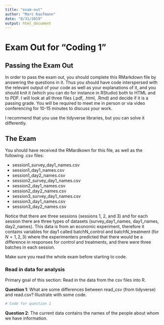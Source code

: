 ```yaml
---
title: "exam-out"
author: "Marc Kaufmann"
date: "8/31/2019"
output: html_document
---
```


# Exam Out for "Coding 1"

## Passing the Exam Out

In order to pass the exam out, you should complete this RMarkdown file by answering the questions in it. Thus you should have code interspersed with the relevant output of your code as well as your explanations of it, and you should knit it (which you can do for instance in RStudio) both to HTML and to PDF. I will look at all three files (.pdf, .html, .Rmd) and decide if it is a passing grade. You will be required to meet me in person or via video conferencing for 10-15 minutes to discuss your work.

I recommend that you use the tidyverse libraries, but you can solve it differently. 

## The Exam

You should have received the RMardkown for this file, as well as the following .csv files:

- session1_survey_day1_names.csv  
- session1_day1_names.csv  
- session1_day2_names.csv  
- session2_survey_day1_names.csv  
- session2_day1_names.csv         
- session2_day2_names.csv         
- session3_survey_day1_names.csv
- session3_day1_names.csv  
- session3_day2_names.csv

Notice that there are three sessions (sessions 1, 2, and 3) and for each session there are three types of datasets (survey_day1_names, day1_names, day2_names). This data is from an economic experiment, therefore it contains variables for day1 called batchN_control and batchN_treatment (for $N = 1, 2, 3$) where the experimenters predicted that there would be a difference in responses for control and treatments, and there were three batches in each session.

Make sure you read the whole exam before starting to code.

### Read in data for analysis

Primary goal of this section: Read in the data from the csv files into R. 

**Question 1**: What are some differences between read_csv (from tidyverse) and read.csv? Illustrate with some code.

```r
# Code for question 1
```

**Question 2**: The current data contains the names of the people about whom we have information.